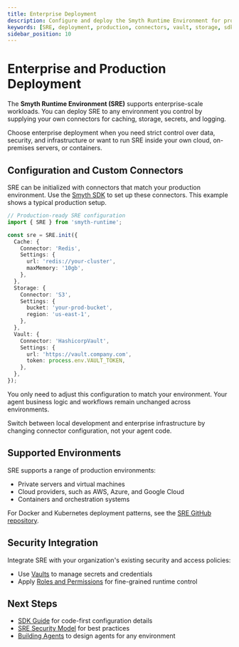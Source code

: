 ```yaml
---
title: Enterprise Deployment
description: Configure and deploy the Smyth Runtime Environment for production using custom connectors and secure infrastructure.
keywords: [SRE, deployment, production, connectors, vault, storage, sdk, cloud]
sidebar_position: 10
---
```


# Enterprise and Production Deployment

The **Smyth Runtime Environment (SRE)** supports enterprise-scale workloads. You can deploy SRE to any environment you control by supplying your own connectors for caching, storage, secrets, and logging.

<InfoCallout title="Why configure for enterprise?">
Choose enterprise deployment when you need strict control over data, security, and infrastructure or want to run SRE inside your own cloud, on-premises servers, or containers.
</InfoCallout>

<Spacer size="md" />

## Configuration and Custom Connectors

SRE can be initialized with connectors that match your production environment. Use the [Smyth SDK](/docs/agent-runtime/sdk-guide) to set up these connectors. This example shows a typical production setup.

```typescript
// Production-ready SRE configuration
import { SRE } from 'smyth-runtime';

const sre = SRE.init({
  Cache: {
    Connector: 'Redis',
    Settings: {
      url: 'redis://your-cluster',
      maxMemory: '10gb',
    },
  },
  Storage: {
    Connector: 'S3',
    Settings: {
      bucket: 'your-prod-bucket',
      region: 'us-east-1',
    },
  },
  Vault: {
    Connector: 'HashicorpVault',
    Settings: {
      url: 'https://vault.company.com',
      token: process.env.VAULT_TOKEN,
    },
  },
});
```
You only need to adjust this configuration to match your environment. Your agent business logic and workflows remain unchanged across environments.

<InfoCallout title="Separation of logic and configuration">
Switch between local development and enterprise infrastructure by changing connector configuration, not your agent code.
</InfoCallout>

<Spacer size="md" />

## Supported Environments

SRE supports a range of production environments:

- Private servers and virtual machines
- Cloud providers, such as AWS, Azure, and Google Cloud
- Containers and orchestration systems

For Docker and Kubernetes deployment patterns, see the [SRE GitHub repository](https://github.com/SmythOS/sre).

<Spacer size="md" />

## Security Integration

Integrate SRE with your organization's existing security and access policies:

- Use [Vaults](/docs/agent-studio/key-concepts/vault) to manage secrets and credentials
- Apply [Roles and Permissions](/docs/agent-collaboration/user-management) for fine-grained runtime control

<Spacer size="md" />

## Next Steps

- [SDK Guide](/docs/agent-runtime/sdk-guide) for code-first configuration details
- [SRE Security Model](/docs/agent-runtime/security) for best practices
- [Building Agents](/docs/agent-runtime/building-agents) to design agents for any environment

